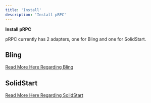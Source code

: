 ```yaml
---
title: 'Install'
description: 'Install pRPC'
---
```


**Install pRPC**

pRPC currently has 2 adapters, one for Bling and one for SolidStart.

## Bling

[Read More Here Regarding Bling](/react/install)

## SolidStart

[Read More Here Regarding SolidStart](/solid/install)
